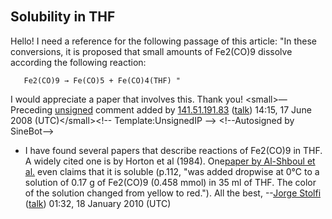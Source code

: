<article id="9168472" title=Talk:Diiron nonacarbonyl>
	<talkpage id="9168472" title="Talk:Diiron nonacarbonyl">
{{WikiProject Chemicals|class=start|importance=mid}}

==Solubility in THF==
Hello!
I need a reference for the following passage of this article:
&quot;In these conversions, it is proposed that small amounts of Fe2(CO)9 dissolve according the following reaction:

    Fe2(CO)9 → Fe(CO)5 + Fe(CO)4(THF) &quot;

I would appreciate a paper that involves this.
Thank you!  &lt;small&gt;—Preceding [[Wikipedia:Signatures|unsigned]] comment added by [[Special:Contributions/141.51.191.83|141.51.191.83]] ([[User talk:141.51.191.83|talk]]) 14:15, 17 June 2008 (UTC)&lt;/small&gt;&lt;!-- Template:UnsignedIP --&gt; &lt;!--Autosigned by SineBot--&gt;
*I have found several papers that describe reactions of Fe2(CO)9 in THF. A widely cited one is by Horton et al (1984). One[http://www.jjc.yu.edu.jo/Issues/Vol4No2PDF/02.pdf paper by Al-Shboul et al.] even claims that it is soluble (p.112, &quot;was added dropwise at 0°C to a solution of 0.17 g of Fe2(CO)9 (0.458 mmol) in 35 ml of THF. The color of the solution changed from yellow to red.&quot;). All the best, --[[User:Jorge Stolfi|Jorge Stolfi]] ([[User talk:Jorge Stolfi|talk]]) 01:32, 18 January 2010 (UTC)
	</talkpage>
</article>